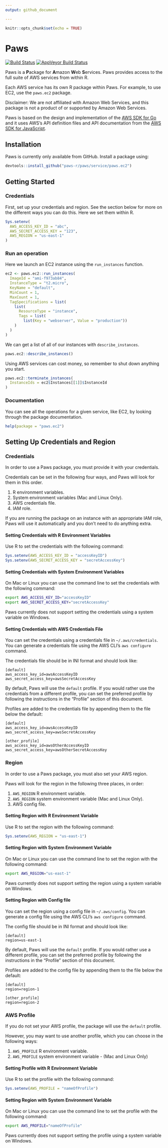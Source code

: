 ```yaml
---
output: github_document

---
```


```r
knitr::opts_chunk$set(echo = TRUE)
```

# Paws

[![Build Status](https://travis-ci.com/paws-r/paws.svg?branch=master)](https://travis-ci.com/paws-r/paws)
[![AppVeyor Build Status](https://ci.appveyor.com/api/projects/status/2ma1spb2f55129qc/branch/master?svg=true)](https://ci.appveyor.com/project/paws-r/paws/branch/master)


Paws is a **P**ackage for **A**mazon **W**eb **S**ervices. Paws provides
access to the full suite of AWS services from within R.

Each AWS service has its own R package within Paws. For example, to use EC2, use
the `paws.ec2` package.

Disclaimer: We are not affiliated with Amazon Web Services, and this package is
not a product of or supported by Amazon Web Services.

Paws is based on the design and implementation of the 
[AWS SDK for Go](https://github.com/aws/aws-sdk-go) and it uses AWS's API 
definition files and API documentation from the 
[AWS SDK for JavaScript](https://github.com/aws/aws-sdk-js).

## Installation

Paws is currently only available from GitHub. Install a package using:

```r
devtools::install_github("paws-r/paws/service/paws.ec2")
```


## Getting Started

### Credentials

First, set up your credentials and region. See the section below for more on the
different ways you can do this. Here we set them within R.

```r
Sys.setenv(
  AWS_ACCESS_KEY_ID = "abc",
  AWS_SECRET_ACCESS_KEY = "123",
  AWS_REGION = "us-east-1"
)
```

### Run an operation

Here we launch an EC2 instance using the `run_instances` function.

```r
ec2 <- paws.ec2::run_instances(
  ImageId = "ami-f973ab84",
  InstanceType = "t2.micro",
  KeyName = "default",
  MinCount = 1,
  MaxCount = 1,
  TagSpecifications = list(
    list(
      ResourceType = "instance",
      Tags = list(
        list(Key = "webserver", Value = "production"))
    )
  )
)
```

We can get a list of all of our instances with `describe_instances`.

```r
paws.ec2::describe_instances()
```

Using AWS services can cost money, so remember to shut down anything you start.

```r
paws.ec2::terminate_instances(
  InstanceIds = ec2$Instances[[1]]$InstanceId
)
```

### Documentation

You can see all the operations for a given service, like EC2, by looking through
the package documentation.

```r
help(package = "paws.ec2")
```


## Setting Up Credentials and Region

### Credentials

In order to use a Paws package, you must provide it with your credentials.

Credentials can be set in the following four ways, and Paws will look for them
in this order.

1. R environment variables.
2. System environment variables (Mac and Linux Only).
3. AWS credentials file.
4. IAM role.

If you are running the package on an instance with an appropriate IAM role,
Paws will use it automatically and you don't need to do anything extra.


#### Setting Credentials with R Environment Variables
Use R to set the credentials with the following command:
```r
Sys.setenv(AWS_ACCESS_KEY_ID = "accessKeyID")
Sys.setenv(AWS_SECRET_ACCESS_KEY = "secretAccessKey")
```

#### Setting Credentials with System Environment Variables
On Mac or Linux you can use the command line to set the credentials with the
following command:
```bash
export AWS_ACCESS_KEY_ID="accessKeyID"
export AWS_SECRET_ACCESS_KEY="secretAccessKey"
```

Paws currently does not support setting the credentials using a system
variable on Windows.

#### Setting Credentials with AWS Credentials File
You can set the credentials using a credentials file in `~/.aws/credentials`.
You can generate a credentials file using the AWS CLI's `aws configure` command.

The credentials file should be in INI format and should look like:
```
[default]
aws_access_key_id=awsAccessKeyID
aws_secret_access_key=awsSecretAccessKey
```

By default, Paws will use the `default` profile. If you would
rather use the credentials from a different profile, you can set the preferred
profile by following the instructions in the "Profile" section of this
document.

Profiles are added to the credentials file by appending them to the file below
the default:
```
[default]
aws_access_key_id=awsAccessKeyID
aws_secret_access_key=awsSecretAccessKey

[other_profile]
aws_access_key_id=awsOtherAccessKeyID
aws_secret_access_key=awsOtherSecretAccessKey
```

### Region
In order to use a Paws package, you must also set your AWS region.

Paws will look for the region in the following three places, in order:

1. `AWS_REGION` R environment variable.
2. `AWS_REGION` system environment variable (Mac and Linux Only).
3. AWS config file.

#### Setting Region with R Environment Variable
Use R to set the region with the following command:

```r
Sys.setenv(AWS_REGION = "us-east-1")
```

#### Setting Region with System Environment Variable
On Mac or Linux you can use the command line to set the region with the
following command:

```bash
export AWS_REGION="us-east-1"
```

Paws currently does not support setting the region using a system
variable on Windows.

#### Setting Region with Config file
You can set the region using a config file in `~/.aws/config`. You can generate
a config file using the AWS CLI's `aws configure` command.

The config file should be in INI format and should look like:

```
[default]
region=us-east-1
```

By default, Paws will use the `default` profile. If you would rather use a 
different profile, you can set the preferred profile by following the 
instructions in the "Profile" section of this document.

Profiles are added to the config file by appending them to the file below the
default:
```
[default]
region=region-1

[other_profile]
region=region-2
```

### AWS Profile
If you do not set your AWS profile, the package will use the `default` profile.

However, you may want to use another profile, which you can choose in the 
following ways:

1. `AWS_PROFILE` R environment variable.
2. `AWS_PROFILE` system environment variable - (Mac and Linux Only)

#### Setting Profile with R Environment Variable
Use R to set the profile with the following command:
```r
Sys.setenv(AWS_PROFILE = "nameOfProfile")
```

#### Setting Region with System Environment Variable
On Mac or Linux you can use the command line to set the profile with the
following command:
```bash
export AWS_PROFILE="nameOfProfile"
```

Paws currently does not support setting the profile using a system
variable on Windows.
